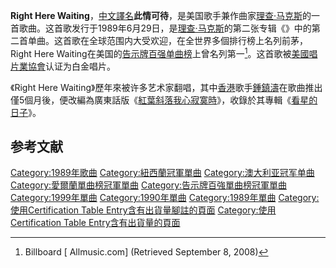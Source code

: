 {{Infobox song
| name       = Right Here Waiting
| cover      = 
| type       = single
| artist     = [[理查·马克斯|理查·马克斯]]
| album      = {{link-en|Repeat Offender|Repeat Offender (Richard Marx album)}}
| B-side     = Wait for the Sunrise
| released   = {{start date|1989|06|29}}
| recorded   = 1988年12月11日
| studio     =美國[[猶他州|猶他州]][[鹽湖城|鹽湖城]]Magic Record
| genre      = [[軟式搖滾|軟式搖滾]]<ref>{{cite web |author=Jon O'Brien |url=http://www.allmusic.com/album/stories-to-tell-mw0002069994 |title=Stories to Tell - Richard Marx |website=AllMusic |date=November 1, 2010 |access-date=June 23, 2014 |archive-date=2021-04-21 |archive-url=https://web.archive.org/web/20210421192816/https://www.allmusic.com/album/stories-to-tell-mw0002069994 }}</ref>
| length     = *{{duration|m=4|s=23}} （專輯版）
*{{duration|m=4|s=21}} （單曲版）
| label      = [[EMI唱片|EMI唱片]]
| writer     = [[理查·马克斯|理查·马克斯]]
| producer   = *[[理查·马克斯|理查·马克斯]]
*{{link-en|戴维·N·科尔|David N. Cole}}
| prev_title = {{link-en|Satisfied|Satisfied (Richard Marx song)}}
| prev_year  = 1989
| next_title = [[安潔莉娜_(歌曲)|安潔莉娜]]
| next_year  = 1989
| misc       = {{External music video|{{YouTube|S_E2EHVxNAE|"Right Here Waiting"}}
 | type = single
}}
}}
'''Right Here Waiting'''，[[中文譯名|中文譯名]]'''此情可待'''，是美国歌手兼作曲家[[理查·马克斯|理查·马克斯]]的一首歌曲。这首歌发行于1989年6月29日，是[[理查·马克斯|理查·马克斯]]的第二张专辑《{{link-en|Repeat Offender|Repeat Offender (Richard Marx album)}}》中的第二首单曲。这首歌在全球范围内大受欢迎，在全世界多個排行榜上名列前茅，Right Here Waiting在美国的[[告示牌百强单曲榜|告示牌百强单曲榜]]上曾名列第一<ref name="Billboard">Billboard [{{AllMusic|class=artist|id=p102494/charts-awards/billboard-singles|pure_url=yes}} Allmusic.com] (Retrieved September 8, 2008)</ref>。这首歌被[[美國唱片業協會|美國唱片業協會]]认证为白金唱片。

《Right Here Waiting》歷年來被许多艺术家翻唱，其中[[香港|香港]]歌手[[鍾鎮濤|鍾鎮濤]]在歌曲推出僅5個月後，便改編為廣東話版《[[紅葉斜落我心寂寞時|紅葉斜落我心寂寞時]]》，收錄於其專輯《[[看星的日子|看星的日子]]》。

==参考文献==
{{reflist}}

[[Category:1989年歌曲|Category:1989年歌曲]]
[[Category:紐西蘭冠軍單曲|Category:紐西蘭冠軍單曲]]
[[Category:澳大利亚冠军单曲|Category:澳大利亚冠军单曲]]
[[Category:愛爾蘭單曲榜冠軍單曲|Category:愛爾蘭單曲榜冠軍單曲]]
[[Category:告示牌百強單曲榜冠軍單曲|Category:告示牌百強單曲榜冠軍單曲]]
[[Category:1999年單曲|Category:1999年單曲]]
[[Category:1990年單曲|Category:1990年單曲]]
[[Category:1989年單曲|Category:1989年單曲]]
[[Category:使用Certification_Table_Entry含有出貨量腳註的頁面|Category:使用Certification Table Entry含有出貨量腳註的頁面]]
[[Category:使用Certification_Table_Entry含有出貨量的頁面|Category:使用Certification Table Entry含有出貨量的頁面]]